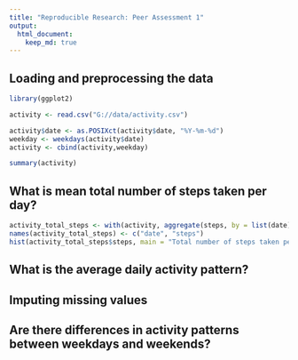 ```yaml
---
title: "Reproducible Research: Peer Assessment 1"
output: 
  html_document:
    keep_md: true
---
```



## Loading and preprocessing the data


```r
library(ggplot2)

activity <- read.csv("G://data/activity.csv")

activity$date <- as.POSIXct(activity$date, "%Y-%m-%d")
weekday <- weekdays(activity$date)
activity <- cbind(activity,weekday)

summary(activity)
```

## What is mean total number of steps taken per day?


```r
activity_total_steps <- with(activity, aggregate(steps, by = list(date), FUN = sum, na.rm = TRUE))
names(activity_total_steps) <- c("date", "steps")
hist(activity_total_steps$steps, main = "Total number of steps taken per day", xlab = "Total steps taken per day", col = "darkblue", ylim = c(0,20), breaks = seq(0,25000, by=2500))
```

## What is the average daily activity pattern?



## Imputing missing values



## Are there differences in activity patterns between weekdays and weekends?
